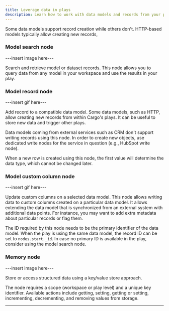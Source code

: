 ```yaml
---
title: Leverage data in plays
description: Learn how to work with data models and records from your plays
---
```


Some data models support record creation while others don't. HTTP-based models typically allow creating new records,

### Model search node

---insert image here---

Search and retrieve model or dataset records. This node allows you to query data from any model in your workspace and use the results in your play.

### Model record node
---insert gif here---

Add record to a compatible data model. Some data models, such as HTTP, allow creating new records from within Cargo's plays. It can be useful to store new data and trigger other plays.

Data models coming from external services such as CRM don't support writing records using this node. In order to create new objects, use dedicated write nodes for the service in question (e.g., HubSpot write node).

When a new row is created using this node, the first value will determine the data type, which cannot be changed later.

### Model custom column node

---insert gif here---

Update custom columns on a selected data model. This node allows writing data to custom columns created on a particular data model. It allows extending the data model that is synchronized from an external system with additional data points. For instance, you may want to add extra metadata about particular records or flag them.

The ID required by this node needs to be the primary identifier of the data model. When the play is using the same data model, the record ID can be set to `nodes.start._id`. In case no primary ID is available in the play, consider using the model search node.

### Memory node

---insert image here---

Store or access structured data using a key/value store approach.

The node requires a scope (workspace or play level) and a unique key identifier. Available actions include getting, setting, getting or setting, incrementing, decrementing, and removing values from storage.

---

